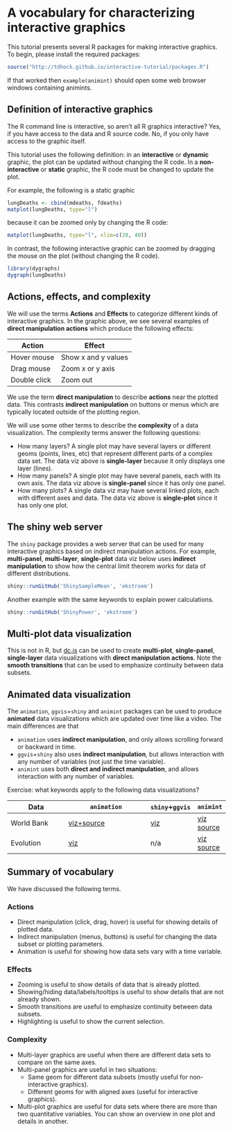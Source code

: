 # A vocabulary for characterizing interactive graphics

This tutorial presents several R packages for making interactive
graphics. To begin, please install the required packages:

```r
source("http://tdhock.github.io/interactive-tutorial/packages.R")
```

If that worked then `example(animint)` should open some web browser
windows containing animints.

## Definition of interactive graphics

The R command line is interactive, so aren't all R graphics
interactive? Yes, if you have access to the data and R source
code. No, if you only have access to the graphic itself.

This tutorial uses the following definition: in an **interactive** or
**dynamic** graphic, the plot can be updated without changing the R
code. In a **non-interactive** or **static** graphic, the R code must
be changed to update the plot.

For example, the following is a static graphic

```r
lungDeaths <- cbind(mdeaths, fdeaths)
matplot(lungDeaths, type="l")
```

because it can be zoomed only by changing the R code:

```r
matplot(lungDeaths, type="l", xlim=c(20, 40))
```

In contrast, the following interactive graphic can be zoomed by
dragging the mouse on the plot (without changing the R code).

```r
library(dygraphs)
dygraph(lungDeaths)
```

## Actions, effects, and complexity

We will use the terms **Actions** and **Effects** to categorize
different kinds of interactive graphics. In the graphic above, we see
several examples of **direct manipulation actions** which produce the
following effects:

| Action | Effect     |
|--------|------------|
| Hover mouse | Show x and y values |
| Drag mouse | Zoom x or y axis |
| Double click | Zoom out |

We use the term **direct manipulation** to describe **actions** near
the plotted data. This contrasts **indirect manipulation** on buttons
or menus which are typically located outside of the plotting region.

We will use some other terms to describe the **complexity** of a data
visualization. The complexity terms answer the following questions:

* How many layers? A single plot may have several layers or different
  geoms (points, lines, etc) that represent different parts of a
  complex data set. The data viz above is **single-layer** because it
  only displays one layer (lines).
* How many panels? A single plot may have several panels, each with
  its own axis. The data viz above is **single-panel** since it has
  only one panel.
* How many plots? A single data viz may have several linked plots,
  each with different axes and data. The data viz above is
  **single-plot** since it has only one plot.
  
## The shiny web server

The `shiny` package provides a web server that can be used for many
interactive graphics based on indirect manipulation actions. For
example, **multi-panel**, **multi-layer**, **single-plot** data viz
below uses **indirect manipulation** to show how the central limit
theorem works for data of different distributions.

```r
shiny::runGitHub('ShinySampleMean', 'ekstroem')
```

Another example with the same keywords to explain power calculations.

```r
shiny::runGitHub('ShinyPower', 'ekstroem')
```

## Multi-plot data visualization

This is not in R, but [dc.js](http://dc-js.github.io/dc.js/) can be
used to create **multi-plot**, **single-panel**, **single-layer** data
visualizations with **direct manipulation actions**. Note the **smooth
transitions** that can be used to emphasize continuity between data
subsets.

## Animated data visualization

The `animation`, `ggvis`+`shiny` and `animint` packages can be used to
produce **animated** data visualizations which are updated over time
like a video. The main differences are that

* `animation` uses **indirect manipulation**, and only allows
  scrolling forward or backward in time.
* `ggvis`+`shiny` also uses **indirect manipulation**, but allows
  interaction with any number of variables (not just the time
  variable).
* `animint` uses both **direct and indirect manipulation**, and allows
  interaction with any number of variables.
  
Exercise: what keywords apply to the following data visualizations?

| Data | `animation` | `shiny`+`ggvis` | `animint` | 
|--------|------------|--|--|
| World Bank | [viz+source](http://www.ggplot2-exts.org/gganimate.html) | [viz](https://cpsievert.shinyapps.io/worldBank-ggvis/) | [viz](http://cbio.ensmp.fr/~thocking/WorldBank-facets/) [source](https://github.com/tdhock/animint/blob/master/inst/examples/WorldBank-facets.R) |
| Evolution | [viz](http://nicholsonppp.r-forge.r-project.org/2009-08-19/index.htm) |  n/a |  [viz](http://cbio.ensmp.fr/~thocking/animint-evolution-plots/) [source](https://github.com/tdhock/animint/blob/master/inst/examples/evolution.R) |

## Summary of vocabulary

We have discussed the following terms.

### Actions

* Direct manipulation (click, drag, hover) is useful for showing
  details of plotted data.
* Indirect manipulation (menus, buttons) is useful for changing the
  data subset or plotting parameters.
* Animation is useful for showing how data sets vary with a time
  variable.

### Effects

* Zooming is useful to show details of data that is already plotted.
* Showing/hiding data/labels/tooltips is useful to show details that
  are not already shown.
* Smooth transitions are useful to emphasize continuity between data
  subsets.
* Highlighting is useful to show the current selection. 

### Complexity

* Multi-layer graphics are useful when there are different data sets
  to compare on the same axes.
* Multi-panel graphics are useful in two situations:
    - Same geom for different data subsets (mostly useful for non-interactive graphics).
    - Different geoms for with aligned axes (useful for interactive graphics). 
* Multi-plot graphics are useful for data sets where there are more
  than two quantitative variables. You can show an overview in one
  plot and details in another.

